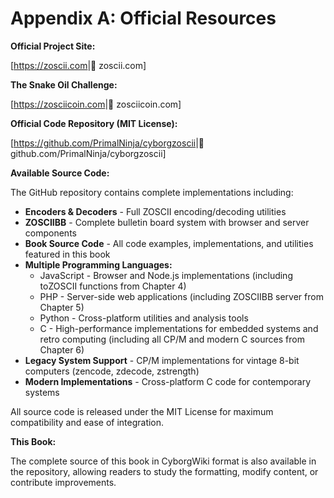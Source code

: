 = Appendix A: Official Resources =

'''Official Project Site:'''

[https://zoscii.com|🔗 zoscii.com]

'''The Snake Oil Challenge:'''

[https://zosciicoin.com|🔗 zosciicoin.com]

'''Official Code Repository (MIT License):'''

[https://github.com/PrimalNinja/cyborgzoscii|🔗 github.com/PrimalNinja/cyborgzoscii]

'''Available Source Code:'''

The GitHub repository contains complete implementations including:

*'''Encoders & Decoders''' - Full ZOSCII encoding/decoding utilities
*'''ZOSCIIBB''' - Complete bulletin board system with browser and server components
*'''Book Source Code''' - All code examples, implementations, and utilities featured in this book
*'''Multiple Programming Languages:'''
**JavaScript - Browser and Node.js implementations (including toZOSCII functions from Chapter 4)
**PHP - Server-side web applications (including ZOSCIIBB server from Chapter 5)
**Python - Cross-platform utilities and analysis tools
**C - High-performance implementations for embedded systems and retro computing (including all CP/M and modern C sources from Chapter 6)
*'''Legacy System Support''' - CP/M implementations for vintage 8-bit computers (zencode, zdecode, zstrength)
*'''Modern Implementations''' - Cross-platform C code for contemporary systems

All source code is released under the MIT License for maximum compatibility and ease of integration.

'''This Book:'''

The complete source of this book in CyborgWiki format is also available in the repository, allowing readers to study the formatting, modify content, or contribute improvements.